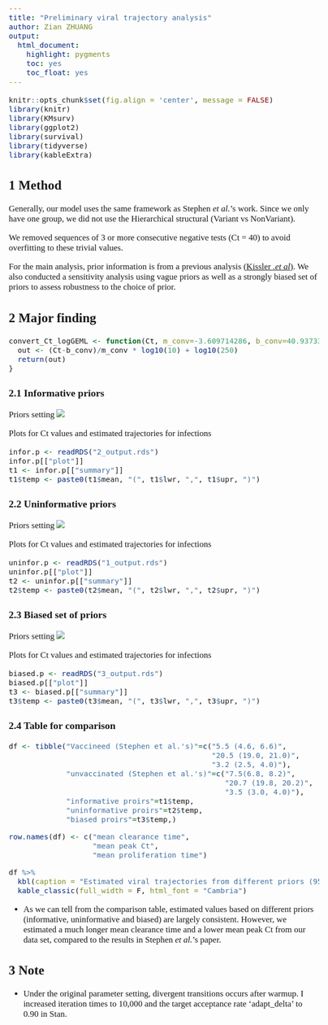 ```yaml
---
title: "Preliminary viral trajectory analysis"
author: Zian ZHUANG
output:
  html_document:
    highlight: pygments
    toc: yes
    toc_float: yes
---
```


<!-- Setup -->
<style type="text/css">
body{ /* Normal  */
      font-size: 17px;
      font-family: "Times New Roman";
  }
h1,h2,h3,h4,h5,h6{
  font-family: "Times New Roman";
}
</style>

```r
knitr::opts_chunk$set(fig.align = 'center', message = FALSE)
library(knitr)
library(KMsurv)
library(ggplot2)
library(survival)
library(tidyverse)
library(kableExtra)
```
<!-- Begin writing -->

## 1 Method

Generally, our model uses the same framework as Stephen *et al.*'s work. Since we only have one group, we did not use the Hierarchical structural (Variant vs NonVariant). 

We removed sequences of 3 or more consecutive negative tests (Ct = 40) to avoid overfitting to these trivial values.

For the main analysis, prior information is from a previous analysis [(Kissler *.et al*)](https://journals.plos.org/plosbiology/article?id=10.1371/journal.pbio.3001333). We also conducted a sensitivity analysis using vague priors as well as a strongly biased set of priors to assess robustness to the choice of prior.

## 2 Major finding 

```r
convert_Ct_logGEML <- function(Ct, m_conv=-3.609714286, b_conv=40.93733333){
  out <- (Ct-b_conv)/m_conv * log10(10) + log10(250)
  return(out) 
}
```


### 2.1 Informative priors 

Priors setting
![](1.png)

Plots for Ct values and estimated trajectories for infections 

```r
infor.p <- readRDS("2_output.rds")
infor.p[["plot"]]
t1 <- infor.p[["summary"]]
t1$temp <- paste0(t1$mean, "(", t1$lwr, ",", t1$upr, ")")
```

### 2.2 Uninformative priors

Priors setting
![](2.png)

Plots for Ct values and estimated trajectories for infections 

```r
uninfor.p <- readRDS("1_output.rds")
uninfor.p[["plot"]]
t2 <- uninfor.p[["summary"]]
t2$temp <- paste0(t2$mean, "(", t2$lwr, ",", t2$upr, ")")
```

### 2.3 Biased set of priors

Priors setting
![](3.png)

Plots for Ct values and estimated trajectories for infections 

```r
biased.p <- readRDS("3_output.rds")
biased.p[["plot"]]
t3 <- biased.p[["summary"]]
t3$temp <- paste0(t3$mean, "(", t3$lwr, ",", t3$upr, ")")
```

### 2.4 Table for comparison

```r
df <- tibble("Vaccineed (Stephen et al.'s)"=c("5.5 (4.6, 6.6)",
                                              "20.5 (19.0, 21.0)",
                                              "3.2 (2.5, 4.0)"),
             "unvaccinated (Stephen et al.'s)"=c("7.5(6.8, 8.2)",
                                                 "20.7 (19.8, 20.2)",
                                                 "3.5 (3.0, 4.0)"),
             "informative proirs"=t1$temp,
             "uninformative proirs"=t2$temp,
             "biased proirs"=t3$temp,)

row.names(df) <- c("mean clearance time",
                   "mean peak Ct", 
                   "mean proliferation time")

df %>%
  kbl(caption = "Estimated viral trajectories from different priors (95% CI)") %>%
  kable_classic(full_width = F, html_font = "Cambria")
```

- As we can tell from the comparison table, estimated values based on different priors (informative, uninformative and biased) are largely consistent. However, we estimated a much longer mean clearance time and a lower mean peak Ct from our data set, compared to the results in Stephen *et al.*'s paper.

## 3 Note

- Under the original parameter setting, divergent transitions occurs after warmup. I increased iteration times to 10,000 and the target acceptance rate 'adapt_delta' to 0.90 in Stan.

<div class="tocify-extend-page" data-unique="tocify-extend-page" style="height: 0;"></div>
